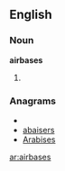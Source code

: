 ==English==

===Noun===
'''airbases'''

# {{plural of|[[airbase]]}}

===Anagrams===
* {{alphagram|aabeirss}}
* [[abaisers#English|abaisers]]
* [[Arabises#English|Arabises]]

[[ar:airbases]]